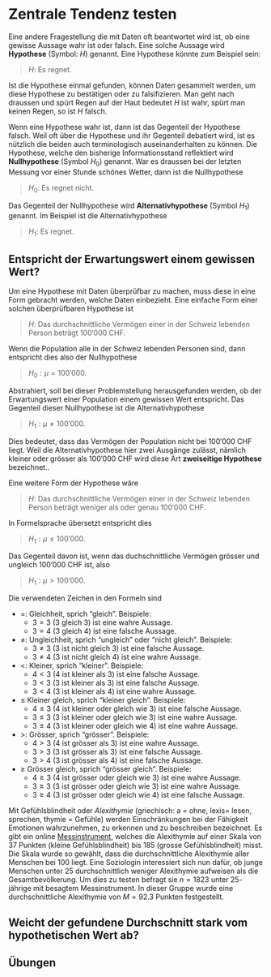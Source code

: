 # Zentrale Tendenz testen {#zentrale-tendenz-testen}

Eine andere Fragestellung die mit Daten oft beantwortet wird ist, ob eine gewisse Aussage wahr ist oder falsch. [Eine solche Aussage wird **Hypothese** (Symbol: $H$) genannt.]{.customdef #customdef-hypothese} Eine Hypothese könnte zum Beispiel sein: 

> $H:$ Es regnet. 

Ist die Hypothese einmal gefunden, können Daten gesammelt werden, um diese Hypothese zu bestätigen oder zu falsifizieren. Man geht nach draussen und spürt Regen auf der Haut bedeutet $H$ ist wahr, spürt man keinen Regen, so ist $H$ falsch.

Wenn eine Hypothese wahr ist, dann ist das Gegenteil der Hypothese falsch. Weil oft über die Hypothese und ihr Gegenteil debatiert wird, ist es nützlich die beiden auch terminologisch auseinanderhalten zu können. [Die Hypothese, welche den bisherige Informationsstand reflektiert wird **Nullhypothese** (Symbol $H_0$) genannt.]{.customdef #customdef-nullhypothese} War es draussen bei der letzten Messung vor einer Stunde schönes Wetter, dann ist die Nullhypothese

> $H_0:$ Es regnet nicht. 

[Das Gegenteil der Nullhypothese wird **Alternativhypothese** (Symbol $H_1$) genannt.]{.customdef #customdef-alternativhypothese} Im Beispiel ist die Alternativhypothese 

> $H_1:$ Es regnet.

## Entspricht der Erwartungswert einem gewissen Wert?

Um eine Hypothese mit Daten überprüfbar zu machen, muss diese in eine Form gebracht werden, welche Daten einbezieht. Eine einfache Form einer solchen überprüfbaren Hypothese ist 

> $H:$ Das durchschnittliche Vermögen einer in der Schweiz lebenden Person beträgt $100'000$ CHF. 

Wenn die Population alle in der Schweiz lebenden Personen sind, dann entspricht dies also der Nullhypothese

> $H_0:\mu = 100'000$. 

Abstrahiert, soll bei dieser Problemstellung herausgefunden werden, ob der Erwartungswert einer Population einem gewissen Wert entspricht. Das Gegenteil dieser Nullhypothese ist die Alternativhypothese 

> $H_1: \mu \neq 100'000$. 

Dies bedeutet, dass das Vermögen der Population nicht bei $100'000$ CHF liegt. [Weil die Alternativhypothese hier zwei Ausgänge zulässt, nämlich kleiner oder grösser als $100'000$ CHF wird diese Art **zweiseitige Hypothese** bezeichnet.]{.customdef #customdef-zweiseitige-hypothese}. 

Eine weitere Form der Hypothese wäre 

> $H:$ Das durchschnittliche Vermögen einer in der Schweiz lebenden Person beträgt weniger als oder genau $100'000$ CHF. 

In Formelsprache übersetzt entspricht dies 

> $H_1: \mu \leq 100'000$. 

Das Gegenteil davon ist, wenn das duchschnittliche Vermögen grösser und ungleich 100'000 CHF ist, also 

> $H_1: \mu > 100'000$. 

::::{.caution data-latex=""}
::: {.remark}
Die verwendeten Zeichen in den Formeln sind

- $=$: Gleichheit, sprich "gleich". Beispiele: 
  - $3 = 3$ ($3$ gleich $3$) ist eine wahre Aussage. 
  - $3 = 4$ ($3$ gleich $4$) ist eine falsche Aussage.
- $\neq$: Ungleichheit, sprich "ungleich" oder "nicht gleich". Beispiele: 
  - $3 \neq 3$ ($3$ ist nicht gleich $3$) ist eine falsche Aussage. 
  - $3 \neq 4$ ($3$ ist nicht gleich $4$) ist eine wahre Aussage.
- $<$: Kleiner, sprich "kleiner". Beispiele: 
  - $4 < 3$ (4 ist kleiner als 3) ist eine falsche Aussage. 
  - $3 < 3$ (3 ist kleiner als 3) ist eine falsche Aussage. 
  - $3 < 4$ (3 ist kleiner als 4) ist eine wahre Aussage.
- $\leq$ Kleiner gleich, sprich "kleiner gleich". Beispiele: 
  - $4 \leq 3$ (4 ist kleiner oder gleich wie 3) ist eine falsche Aussage.
  - $3 \leq 3$ (3 ist kleiner oder gleich wie 3) ist eine wahre Aussage. 
  - $3 \leq 4$ (3 ist kleiner oder gleich wie 4) ist eine wahre Aussage.
- $>$: Grösser, sprich "grösser". Beispiele: 
  - $4 > 3$ (4 ist grösser als 3) ist eine wahre Aussage. 
  - $3 > 3$ (3 ist grösser als 3) ist eine falsche Aussage. 
  - $3 > 4$ (3 ist grösser als 4) ist eine falsche Aussage.
- $\geq$ Grösser gleich, sprich "grösser gleich". Beispiele: 
  - $4 \geq 3$ (4 ist grösser oder gleich wie 3) ist eine wahre Aussage. 
  - $3 \geq 3$ (3 ist grösser oder gleich wie 3) ist eine wahre Aussage. 
  - $3 \geq 4$ (3 ist grösser oder gleich wie 4) ist eine falsche Aussage.
:::
::::

:::{.example #alexithymie name="Alexithymie"}
Mit Gefühlsblindheit oder _Alexithymie_ (griechisch: a = ohne, lexis= lesen, sprechen, thymie = Gefühle) werden Einschränkungen bei der Fähigkeit Emotionen wahrzunehmen, zu erkennen und zu beschreiben bezeichnet. Es gibt ein online [Messinstrument](https://www.alexithymie.com/de/), welches die Alexithymie auf einer Skala von $37$ Punkten (kleine Gefühlsblindheit) bis $185$ (grosse Gefühlsblindheit) misst. Die Skala wurde so gewählt, dass die durchschnittliche Alexithymie aller Menschen bei $100$ liegt. Eine Soziologin interessiert sich nun dafür, ob junge Menschen unter $25$ durchschnittlich weniger Alexithymie aufweisen als die Gesamtbevölkerung. Um dies zu testen befragt sie $n = 1823$ unter $25$-jährige mit besagtem Messinstrument. In dieser Gruppe wurde eine durchschnittliche Alexithymie von $M = 92.3$ Punkten festgestellt.
:::

## Weicht der gefundene Durchschnitt stark vom hypothetischen Wert ab?

## Übungen

